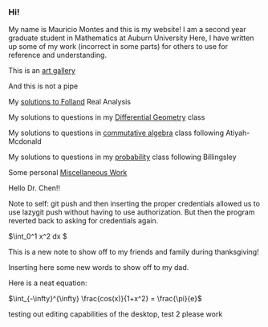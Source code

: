 === Hi! ===

My name is Mauricio Montes and this is my website!
I am a second year graduate student in Mathematics at Auburn University
Here, I have written up some of my work (incorrect in some parts) for others to use for reference and understanding.


This is an [[art gallery]]

And this is not a pipe

{{https://upload.wikimedia.org/wikipedia/en/b/b9/MagrittePipe.jpg}}

My [[solutions to Folland]]  Real Analysis

My solutions to questions in my [[Differential Geometry]] class

My solutions to questions in [[commutative algebra]] class following Atiyah-Mcdonald

My solutions to questions in my [[probability]] class following Billingsley

Some personal [[Miscellaneous Work]]

Hello Dr. Chen!!

Note to self: git push and then inserting the proper credentials allowed us to use lazygit push without having to use authorization. But then the program reverted back to asking for credentials again.

$\int_0^1 x^2 dx $

This is a new note to show off to my friends and family during thanksgiving!


Inserting here some new words to show off to my dad.

Here is a neat equation:

$\int_{-\infty}^{\infty} \frac{cos(x)}{1+x^2} = \frac{\pi}{e}$

testing out editing capabilities of the desktop, test 2 please work
